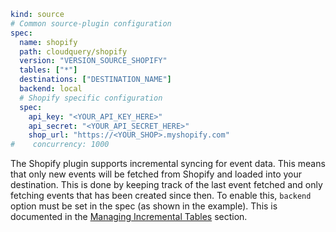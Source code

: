 ```yaml copy
kind: source
# Common source-plugin configuration
spec:
  name: shopify
  path: cloudquery/shopify
  version: "VERSION_SOURCE_SHOPIFY"
  tables: ["*"]
  destinations: ["DESTINATION_NAME"]
  backend: local
  # Shopify specific configuration
  spec:
    api_key: "<YOUR_API_KEY_HERE>"
    api_secret: "<YOUR_API_SECRET_HERE>"
    shop_url: "https://<YOUR_SHOP>.myshopify.com"
#    concurrency: 1000
```

The Shopify plugin supports incremental syncing for event data. This means that only new events will be fetched from Shopify and loaded into your destination. This is done by keeping track of the last event fetched and only fetching events that has been created since then.
To enable this, `backend` option must be set in the spec (as shown in the example). This is documented in the [Managing Incremental Tables](/docs/advanced-topics/managing-incremental-tables) section.
